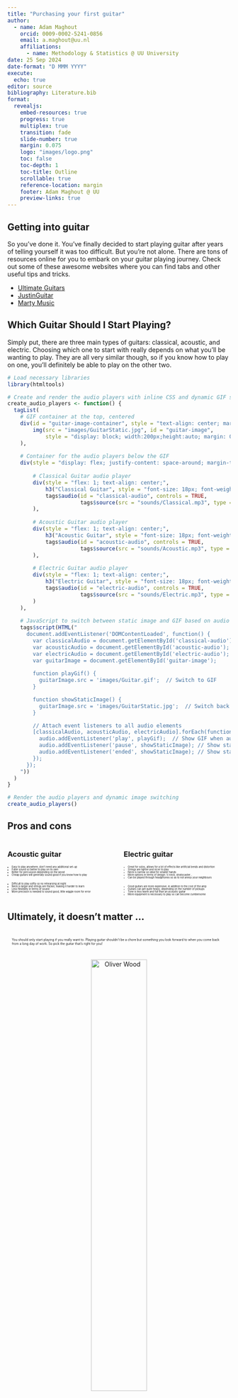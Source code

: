 ```yaml
---
title: "Purchasing your first guitar"
author: 
  - name: Adam Maghout
    orcid: 0009-0002-5241-0856
    email: a.maghout@uu.nl
    affiliations:
      - name: Methodology & Statistics @ UU University
date: 25 Sep 2024
date-format: "D MMM YYYY"
execute: 
  echo: true
editor: source
bibliography: Literature.bib
format: 
  revealjs:
    embed-resources: true
    progress: true
    multiplex: true
    transition: fade
    slide-number: true
    margin: 0.075
    logo: "images/logo.png" 
    toc: false
    toc-depth: 1
    toc-title: Outline
    scrollable: true
    reference-location: margin
    footer: Adam Maghout @ UU
    preview-links: true
---
```


## Getting into guitar

So you've done it. You've finally decided to start playing guitar after years of telling yourself it was too difficult. But you're not alone. There are tons of resources online for you to embark on your guitar playing journey. Check out some of these awesome websites where you can find tabs and other useful tips and tricks.

-   [Ultimate Guitars](https://www.ultimate-guitar.com/)
-   [JustinGuitar](https://www.justinguitar.com/)
-   [Marty Music](https://www.youtube.com/@MartyMusic)

## Which Guitar Should I Start Playing?

Simply put, there are three main types of guitars: classical, acoustic, and electric. Choosing which one to start with really depends on what you'll be wanting to play. They are all very similar though, so if you know how to play on one, you'll definitely be able to play on the other two.

```r
# Load necessary libraries
library(htmltools)

# Create and render the audio players with inline CSS and dynamic GIF switching
create_audio_players <- function() {
  tagList(
    # GIF container at the top, centered
    div(id = "guitar-image-container", style = "text-align: center; margin-bottom: 20px;",
        img(src = "images/GuitarStatic.jpg", id = "guitar-image",
            style = "display: block; width:200px;height:auto; margin: 0 auto;")
    ),
    
    # Container for the audio players below the GIF
    div(style = "display: flex; justify-content: space-around; margin-top: 20px;",
        
        # Classical Guitar audio player
        div(style = "flex: 1; text-align: center;",
            h3("Classical Guitar", style = "font-size: 18px; font-weight: normal;"),
            tags$audio(id = "classical-audio", controls = TRUE, 
                       tags$source(src = "sounds/Classical.mp3", type = "audio/mp3"))
        ),
        
        # Acoustic Guitar audio player
        div(style = "flex: 1; text-align: center;",
            h3("Acoustic Guitar", style = "font-size: 18px; font-weight: normal;"),
            tags$audio(id = "acoustic-audio", controls = TRUE, 
                       tags$source(src = "sounds/Acoustic.mp3", type = "audio/mp3"))
        ),
        
        # Electric Guitar audio player
        div(style = "flex: 1; text-align: center;",
            h3("Electric Guitar", style = "font-size: 18px; font-weight: normal;"),
            tags$audio(id = "electric-audio", controls = TRUE, 
                       tags$source(src = "sounds/Electric.mp3", type = "audio/mp3"))
        )
    ),
    
    # JavaScript to switch between static image and GIF based on audio playback
    tags$script(HTML("
      document.addEventListener('DOMContentLoaded', function() {
        var classicalAudio = document.getElementById('classical-audio');
        var acousticAudio = document.getElementById('acoustic-audio');
        var electricAudio = document.getElementById('electric-audio');
        var guitarImage = document.getElementById('guitar-image');
        
        function playGif() {
          guitarImage.src = 'images/Guitar.gif';  // Switch to GIF
        }

        function showStaticImage() {
          guitarImage.src = 'images/GuitarStatic.jpg';  // Switch back to static image
        }

        // Attach event listeners to all audio elements
        [classicalAudio, acousticAudio, electricAudio].forEach(function(audio) {
          audio.addEventListener('play', playGif);  // Show GIF when audio starts
          audio.addEventListener('pause', showStaticImage); // Show static image when paused
          audio.addEventListener('ended', showStaticImage); // Show static image when audio ends
        });
      });
    "))
  )
}

# Render the audio players and dynamic image switching
create_audio_players()
```

## Pros and cons

<!-- Manually include Font Awesome from CDN -->
<head>
    <link rel="stylesheet" href="https://cdnjs.cloudflare.com/ajax/libs/font-awesome/6.0.0-beta3/css/all.min.css">
</head>

::: {.columns}

:::: {.column width="50%"}
### Acoustic guitar

<i class="fa-solid fa-thumbs-up" style="color: green; font-size: 1em;"></i>

<div style="font-size: 0.4em;">
- Easy to play anywhere, don't need any additional set-up
- Fuller sound so better to play on its own
- Better for percussion depending on the wood
- Cheap guitars will generally sound good if you know how to play
</div>

<i class="fa-solid fa-thumbs-down" style="color: red; font-size: 1em;"></i>

<div style="font-size: 0.4em;">
- Difficult to play softly so no rehearsing at night
- Neck is larger and strings are thicker, making it harder to learn
- Less flexibility in terms of sound
- More precision is needed to sound good, little wiggle room for error
</div>

::::

:::: {.column width="50%"}
### Electric guitar

<i class="fa-solid fa-thumbs-up" style="color: green; font-size: 1em;"></i>

<div style="font-size: 0.4em;">
- Great for solos, allows for a lot of effects like artificial bends and distortion
- Strings are lighter and nicer to play
- Neck is narrow so ideal for smaller hands
- More options in terms of design: V-neck, stratocaster...
- Can be played through headphones so as to not annoy your neighbours
</div>

<i class="fa-solid fa-thumbs-down" style="color: red; font-size: 1em;"></i>

<div style="font-size: 0.4em;">
- Good guitars are more expensive, in addition to the cost of the amp
- Guitars can get quite heavy, depending on the number of pickups
- Tone is less warm and full than an acoustic guitar
- More equipment is necessary to play so can become cumbersome
</div>

::::

:::

## Ultimately, it doesn't matter ...

<div style="font-size: 50%; padding: 10px;">
You should only start playing if you really want to. Playing guitar shouldn't be a chore but something you look forward to when you come back from a long day of work. So pick the guitar that's right for you!
</div>

<div style="text-align: center;">
<a href="https://www.instagram.com/oliverwoodmusic/reel/C77Ed7gOCOb/" target="_blank">
    <img src="images/Oliver Wood.png" alt="Oliver Wood" style="width: 50%;"/>
</a>
</div>

<div style="max-height: 300px; overflow-y: auto; font-size: 50%; padding: 10px; border: 1px solid #ccc; border-radius: 5px;">
"They are effectively demystifying what it means to be an artist. They are showing that the guitar is not necessarily an intimidating instrument for virtuosos—it’s a means of expressing yourself." @MolendaMichael2019WWSt
</div>

# Ideas for music to play

## Data used

To measure which genres are popular to play, we will analyse a dataset concerning Rolling Stone's 500 Greatest Albums of All Time from 2012. This list is revised every decade so a newer list is available but has not been generously turned into a manipulable dataset and published on data.world like the 2012 list.

We must first load this dataset into R, which can be executed silently. We will also load useful packages at the same time.

```r
library(tidyverse)
library(shiny)
library(DT)
library(forcats) # For ordering
RollingStone <- read.csv('albumlist.csv')
```

![](images/RollingStone.png){fig-align="center" width="436"}

## Exploring the data

There is a variety of subgenres present in the loaded dataset. In a first time, it might be interesting to simply explore how songs were classified. Since these were added to the dataset using a python package, this will also help identify potential misclassifications.

```r
# Function to generate a dropdown menu and render a filtered table
create_filtered_table <- function(dataset, genre_column = "Genre") {
  dt <- datatable(dataset, 
                  filter = 'top', 
                  options = list(pageLength = 5, dom = 't', 
                                 initComplete = JS(
                                   "function(settings, json) {
                                      $(this.api().table().container()).css({'font-size': '10px'});
                                   }")
                  ), 
                  rownames = FALSE)
  
  # Use onRender to create a dropdown menu for the genre filter
  dt %>%
    htmlwidgets::onRender("
      function(el, x) {
        var select = $('<select id=\"genreFilter\"><option value=\"\">All Subgenres</option></select>')
          .appendTo($('#datatable-filter'))
          .on('change', function() {
            var val = $.fn.dataTable.util.escapeRegex($(this).val());
            $('#example').DataTable().column(1).search(val ? '^' + val + '$' : '', true, false).draw();
          });

        var columnData = $('#example').DataTable().column(1).data().unique().sort();
        columnData.each(function(d) {
          select.append('<option value=\"' + d + '\">' + d + '</option>')
        });
      }
    ")
}
```

```r
# Create and display the interactive table with a genre filter
create_filtered_table(RollingStone)
```

## Which genre is the most popular?

There appears to be issues with some of the songs not being given any genre. Nevertheless, we can still visualise the most represented genres:

```r
# Count the occurrences of each genre and select the top 5
top_genres <- RollingStone %>%
  count(Genre, sort = TRUE) %>%
  top_n(5, n) %>%
  pull(Genre)

# Filter the dataset to include only the top 5 genres
RollingStone_top5 <- RollingStone %>%
  filter(Genre %in% top_genres)

# Create a bar plot showing only the top 5 genres
ggplot(RollingStone_top5, aes(x = fct_infreq(Genre))) +
  geom_bar(fill = "steelblue") +
  labs(title = "Top 5 Genres by Number of Occurrences in the Top 500", 
       x = "Genre",
       y = "Count")
```

## What about specific artists or gender?

There aren't many repeat artists in the data, and gender is not given so not much can be done here without a larger and more detailed dataset. The code in R for obtaining counts for artists and gender in such a situation is however presented out of interest.

```r
#| code-line-numbers: "|1-2|4-5|" # To highlight lines

artist_counts <- RollingStone %>%
  count(Artist, sort = TRUE)
  
gender_counts <- RollingStone %>%
  count(Gender, sort = TRUE)
```


## Conclusion

Put in the effort and time and learning the guitar can be very rewarding.

\begin{align*}
10,000 \text{ hours} &= \text{Rehearsing} + \text{Motivation} \\
                     &\Rightarrow \text{Proficiency}
\end{align*}

The sky is the limit!

## References

::: {#refs}
:::
